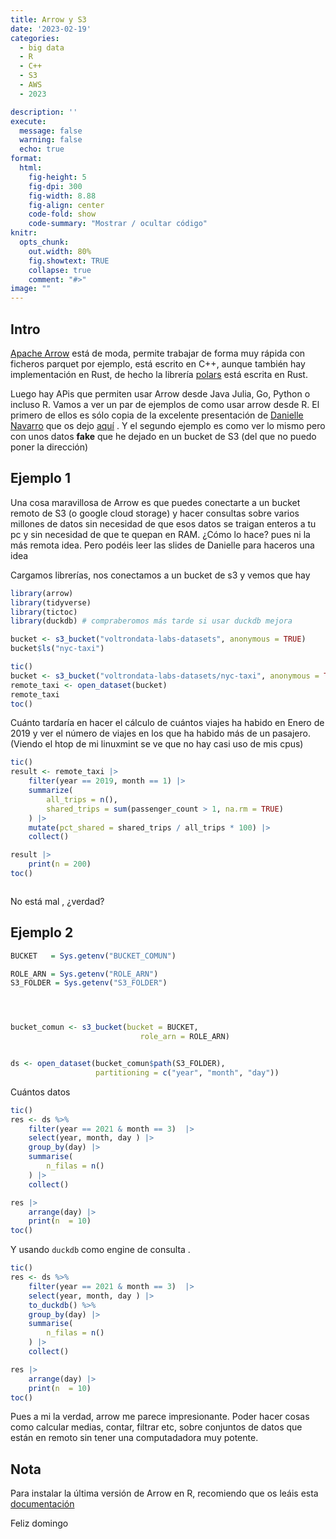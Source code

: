 ```yaml
---
title: Arrow y S3
date: '2023-02-19'
categories: 
  - big data
  - R
  - C++
  - S3
  - AWS
  - 2023

description: ''
execute: 
  message: false
  warning: false
  echo: true
format: 
  html: 
    fig-height: 5
    fig-dpi: 300
    fig-width: 8.88
    fig-align: center
    code-fold: show
    code-summary: "Mostrar / ocultar código"
knitr:
  opts_chunk:
    out.width: 80%
    fig.showtext: TRUE
    collapse: true
    comment: "#>"
image: ""
---
```



## Intro 

[Apache Arrow](https://arrow.apache.org/) está de moda, permite trabajar de forma muy rápida con ficheros parquet por ejemplo, está escrito en C++, aunque también hay implementación en Rust, de hecho la librería [polars](https://www.pola.rs/) está escrita en Rust.

Luego hay APis que permiten usar Arrow desde Java Julia, Go, Python o incluso R.  Vamos a ver un par de ejemplos de como usar arrow desde R. El primero de ellos es sólo copia de la excelente presentación de [Danielle Navarro](https://fosstodon.org/@djnavarro) que os dejo [aquí](https://djnavarro.net/slides-arrow-latinr-2022/#/title-slide) . Y el segundo ejemplo es como ver lo mismo pero con unos datos **fake** que he dejado en un bucket de S3 (del que no puedo poner la dirección)


## Ejemplo 1 

Una cosa maravillosa de Arrow es que puedes conectarte a un bucket remoto de S3 (o google cloud storage) y hacer consultas sobre varios millones de datos sin necesidad de que esos datos se traigan enteros a tu pc y sin necesidad de que te quepan en RAM. ¿Cómo lo hace? pues ni la más remota idea. Pero podéis leer las slides de Danielle para haceros una idea


Cargamos librerías, nos conectamos a un bucket de s3 y vemos que hay

```r
library(arrow)
library(tidyverse)
library(tictoc) 
library(duckdb) # compraberomos más tarde si usar duckdb mejora

bucket <- s3_bucket("voltrondata-labs-datasets", anonymous = TRUE)
bucket$ls("nyc-taxi")
```



```r
tic()
bucket <- s3_bucket("voltrondata-labs-datasets/nyc-taxi", anonymous = TRUE)
remote_taxi <- open_dataset(bucket) 
remote_taxi
toc()


```

Cuánto tardaría en hacer el cálculo de cuántos viajes ha habido en Enero de 2019 y ver el número de viajes en los que ha habido más de un pasajero.  (Viendo el htop  de mi linuxmint se ve que no hay casi uso de mis cpus)


```r
tic()
result <- remote_taxi |> 
    filter(year == 2019, month == 1) |>
    summarize(
        all_trips = n(),
        shared_trips = sum(passenger_count > 1, na.rm = TRUE)
    ) |>
    mutate(pct_shared = shared_trips / all_trips * 100) |>
    collect()

result |> 
    print(n = 200)
toc()



```

No está mal , ¿verdad? 


## Ejemplo 2 




```r
BUCKET   = Sys.getenv("BUCKET_COMUN")

ROLE_ARN = Sys.getenv("ROLE_ARN")
S3_FOLDER = Sys.getenv("S3_FOLDER")




bucket_comun <- s3_bucket(bucket = BUCKET, 
                             role_arn = ROLE_ARN)


ds <- open_dataset(bucket_comun$path(S3_FOLDER),
                   partitioning = c("year", "month", "day"))
```


Cuántos datos 

```r

tic()
res <- ds %>% 
    filter(year == 2021 & month == 3)  |> 
    select(year, month, day ) |> 
    group_by(day) |> 
    summarise(
        n_filas = n()
    ) |> 
    collect()

res |> 
    arrange(day) |> 
    print(n  = 10)
toc()

```
Y usando `duckdb` como engine de consulta . 

```r

tic()
res <- ds %>% 
    filter(year == 2021 & month == 3)  |> 
    select(year, month, day ) |> 
    to_duckdb() %>%
    group_by(day) |> 
    summarise(
        n_filas = n()
    ) |> 
    collect()

res |> 
    arrange(day) |> 
    print(n  = 10)
toc()

```


Pues a mi la verdad, arrow me parece impresionante. Poder hacer cosas como calcular medias, contar, filtrar etc, sobre conjuntos de datos que están en remoto sin tener una computadadora muy potente. 


## Nota 

Para instalar la última versión de Arrow en R, recomiendo que os leáis esta [documentación](https://arrow.apache.org/docs/r/articles/install.html)


Feliz domingo

